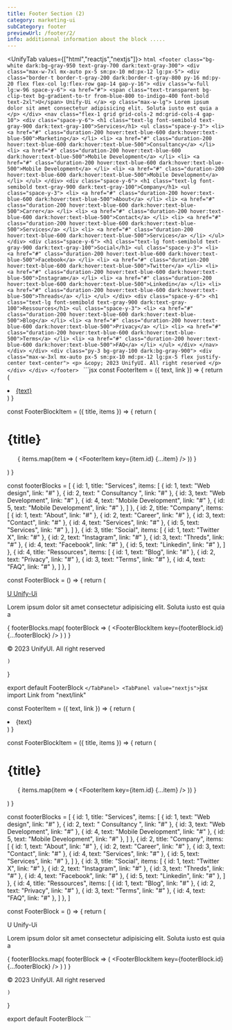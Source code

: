```yaml
---
title: Footer Section (2)
category: marketing-ui
subCategory: footer
previewUrl: /footer/2/
info: additionnal information about the block .....
---
```

<UnifyTab values={["html","reactjs","nextjs"]}>
    <TabPanel value="html">
    ```html
        <footer class="bg-white dark:bg-gray-950 text-gray-700 dark:text-gray-300">
        <div class="max-w-7xl mx-auto px-5 sm:px-10 md:px-12 lg:px-5">
            <div class="border-t border-t-gray-200 dark:border-t-gray-800 py-16 md:py-20 flex flex-col lg:flex-row gap-14 gap-y-16">
                <div class="w-full lg:w-96 space-y-6">
                    <a href="#">
                        <span class="text-transparent bg-clip-text bg-gradient-to-tr from-blue-800 to-indigo-400 font-bold text-2xl">U</span>
                        Unify-Ui
                    </a>
                    <p class="max-w-lg">
                        Lorem ipsum dolor sit amet consectetur adipisicing elit. Soluta iusto est quia a
                    </p>
                </div>
                <nav class="flex-1 grid grid-cols-2 md:grid-cols-4 gap-10">
                    <div class="space-y-6">
                        <h1 class="text-lg font-semibold text-gray-900 dark:text-gray-100">Services</h1>
                        <ul class="space-y-3">
                            <li>
                                <a href="#" class="duration-200 hover:text-blue-600 dark:hover:text-blue-500">Marketing</a>
                            </li>
                            <li>
                                <a href="#" class="duration-200 hover:text-blue-600 dark:hover:text-blue-500">Consultancy</a>
                            </li>
                            <li>
                                <a href="#" class="duration-200 hover:text-blue-600 dark:hover:text-blue-500">Mobile Development</a>
                            </li>
                            <li>
                                <a href="#" class="duration-200 hover:text-blue-600 dark:hover:text-blue-500">Mobile Development</a>
                            </li>
                            <li>
                                <a href="#" class="duration-200 hover:text-blue-600 dark:hover:text-blue-500">Mobile Development</a>
                            </li>
                        </ul>
                    </div>
                    <div class="space-y-6">
                        <h1 class="text-lg font-semibold text-gray-900 dark:text-gray-100">Company</h1>
                        <ul class="space-y-3">
                            <li>
                                <a href="#" class="duration-200 hover:text-blue-600 dark:hover:text-blue-500">About</a>
                            </li>
                            <li>
                                <a href="#" class="duration-200 hover:text-blue-600 dark:hover:text-blue-500">Carrer</a>
                            </li>
                            <li>
                                <a href="#" class="duration-200 hover:text-blue-600 dark:hover:text-blue-500">Contact</a>
                            </li>
                            <li>
                                <a href="#" class="duration-200 hover:text-blue-600 dark:hover:text-blue-500">Services</a>
                            </li>
                            <li>
                                <a href="#" class="duration-200 hover:text-blue-600 dark:hover:text-blue-500">Services</a>
                            </li>
                        </ul>
                    </div>
                    <div class="space-y-6">
                        <h1 class="text-lg font-semibold text-gray-900 dark:text-gray-100">Social</h1>
                        <ul class="space-y-3">
                            <li>
                                <a href="#" class="duration-200 hover:text-blue-600 dark:hover:text-blue-500">Facebook</a>
                            </li>
                            <li>
                                <a href="#" class="duration-200 hover:text-blue-600 dark:hover:text-blue-500">Twitter</a>
                            </li>
                            <li>
                                <a href="#" class="duration-200 hover:text-blue-600 dark:hover:text-blue-500">Instagram</a>
                            </li>
                            <li>
                                <a href="#" class="duration-200 hover:text-blue-600 dark:hover:text-blue-500">Linkedin</a>
                            </li>
                            <li>
                                <a href="#" class="duration-200 hover:text-blue-600 dark:hover:text-blue-500">Threads</a>
                            </li>
                        </ul>
                    </div>
                    <div class="space-y-6">
                        <h1 class="text-lg font-semibold text-gray-900 dark:text-gray-100">Ressources</h1>
                        <ul class="space-y-3">
                            <li>
                                <a href="#" class="duration-200 hover:text-blue-600 dark:hover:text-blue-500">Blog</a>
                            </li>
                            <li>
                                <a href="#" class="duration-200 hover:text-blue-600 dark:hover:text-blue-500">Privacy</a>
                            </li>
                            <li>
                                <a href="#" class="duration-200 hover:text-blue-600 dark:hover:text-blue-500">Terms</a>
                            </li>
                            <li>
                                <a href="#" class="duration-200 hover:text-blue-600 dark:hover:text-blue-500">FAQ</a>
                            </li>
                        </ul>
                    </div>
                </nav>
            </div>
        </div>
        <div class="py-3 bg-gray-100 dark:bg-gray-900">
            <div class="max-w-3xl mx-auto px-5 sm:px-10 md:px-12 lg:px-5 flex justify-center text-center">
                <p> &copy; 2023 UnifyUI. All right reserved </p>
            </div>
        </div>
    </footer>
    ```
    </TabPanel>
    <TabPanel value="reactjs">
    ```jsx
    const FooterItem = ({ text, link }) => {
    return (
        <li>
            <a href={link} className="duration-200 hover:text-blue-600 dark:hover:text-blue-500">
                {text}
            </a>
        </li>
    )
}

const FooterBlockItem = ({ title, items }) => {
    return (
        <div className="space-y-6">
            <h1 className="text-lg font-semibold text-gray-900 dark:text-gray-100">
                {title}
            </h1>
            <ul className="space-y-3">
                {
                    items.map(item => (
                        <FooterItem key={item.id} {...item} />
                    ))
                }
            </ul>
        </div>
    )
}

const footerBlocks = [
    {
        id: 1,
        title: "Services",
        items: [
            {
                id: 1,
                text: "Web design",
                link: "#"
            },
            {
                id: 2,
                text: " Consultancy ",
                link: "#"
            },
            {
                id: 3,
                text: "Web Development",
                link: "#"
            },
            {
                id: 4,
                text: "Mobile Development",
                link: "#"
            },
            {
                id: 5,
                text: "Mobile Development",
                link: "#"
            },
        ]
    },
    {
        id: 2,
        title: "Company",
        items: [
            {
                id: 1,
                text: "About",
                link: "#"
            },
            {
                id: 2,
                text: "Career",
                link: "#"
            },
            {
                id: 3,
                text: "Contact",
                link: "#"
            },
            {
                id: 4,
                text: "Services",
                link: "#"
            },
            {
                id: 5,
                text: "Services",
                link: "#"
            },
        ]
    },
    {
        id: 3,
        title: "Social",
        items: [
            {
                id: 1,
                text: "Twitter X",
                link: "#"
            },
            {
                id: 2,
                text: "Instagram",
                link: "#"
            },
            {
                id: 3,
                text: "Threds",
                link: "#"
            },
            {
                id: 4,
                text: "Facebook",
                link: "#"
            },
            {
                id: 5,
                text: "Linkedin",
                link: "#"
            },
        ]
    },
    {
        id: 4,
        title: "Ressources",
        items: [
            {
                id: 1,
                text: "Blog",
                link: "#"
            },
            {
                id: 2,
                text: "Privacy",
                link: "#"
            },
            {
                id: 3,
                text: "Terms",
                link: "#"
            },
            {
                id: 4,
                text: "FAQ",
                link: "#"
            },
        ]
    },
]


const FooterBlock = () => {
    return (
        <footer className="bg-white dark:bg-gray-950 text-gray-700 dark:text-gray-300">
            <div className="max-w-7xl mx-auto px-5 sm:px-10 md:px-12 lg:px-5">
                <div className="border-t border-t-gray-200 dark:border-t-gray-800 py-16 md:py-20 flex flex-col lg:flex-row gap-14 gap-y-16">
                    <div className="w-full lg:w-96 space-y-6">
                        <a href="#">
                            <span className="text-transparent bg-clip-text bg-gradient-to-tr from-blue-800 to-indigo-400 font-bold text-2xl">U</span>
                            Unify-Ui
                        </a>
                        <p className="max-w-lg">
                            Lorem ipsum dolor sit amet consectetur adipisicing elit. Soluta iusto est quia a
                        </p>
                    </div>
                    <nav className="flex-1 grid grid-cols-2 md:grid-cols-4 gap-10">
                        {
                            footerBlocks.map(
                                footerBlock => (
                                    <FooterBlockItem key={footerBlock.id} {...footerBlock} />
                                )
                            )
                        }
                    </nav>
                </div>
            </div>
            <div className="py-3 bg-gray-100 dark:bg-gray-900">
                <div className="max-w-3xl mx-auto px-5 sm:px-10 md:px-12 lg:px-5 flex justify-center text-center">
                    <p> © 2023 UnifyUI. All right reserved </p>
                </div>
            </div>
        </footer>

    )
}

export default FooterBlock
    ```
    </TabPanel>
    <TabPanel value="nextjs">
    ```jsx
    import Link from "next/link"

const FooterItem = ({ text, link }) => {
    return (
        <li>
            <Link href={link} className="duration-200 hover:text-blue-600 dark:hover:text-blue-500">
                {text}
            </Link>
        </li>
    )
}

const FooterBlockItem = ({ title, items }) => {
    return (
        <div className="space-y-6">
            <h1 className="text-lg font-semibold text-gray-900 dark:text-gray-100">
                {title}
            </h1>
            <ul className="space-y-3">
                {
                    items.map(item => (
                        <FooterItem key={item.id} {...item} />
                    ))
                }
            </ul>
        </div>
    )
}

const footerBlocks = [
    {
        id: 1,
        title: "Services",
        items: [
            {
                id: 1,
                text: "Web design",
                link: "#"
            },
            {
                id: 2,
                text: " Consultancy ",
                link: "#"
            },
            {
                id: 3,
                text: "Web Development",
                link: "#"
            },
            {
                id: 4,
                text: "Mobile Development",
                link: "#"
            },
            {
                id: 5,
                text: "Mobile Development",
                link: "#"
            },
        ]
    },
    {
        id: 2,
        title: "Company",
        items: [
            {
                id: 1,
                text: "About",
                link: "#"
            },
            {
                id: 2,
                text: "Career",
                link: "#"
            },
            {
                id: 3,
                text: "Contact",
                link: "#"
            },
            {
                id: 4,
                text: "Services",
                link: "#"
            },
            {
                id: 5,
                text: "Services",
                link: "#"
            },
        ]
    },
    {
        id: 3,
        title: "Social",
        items: [
            {
                id: 1,
                text: "Twitter X",
                link: "#"
            },
            {
                id: 2,
                text: "Instagram",
                link: "#"
            },
            {
                id: 3,
                text: "Threds",
                link: "#"
            },
            {
                id: 4,
                text: "Facebook",
                link: "#"
            },
            {
                id: 5,
                text: "Linkedin",
                link: "#"
            },
        ]
    },
    {
        id: 4,
        title: "Ressources",
        items: [
            {
                id: 1,
                text: "Blog",
                link: "#"
            },
            {
                id: 2,
                text: "Privacy",
                link: "#"
            },
            {
                id: 3,
                text: "Terms",
                link: "#"
            },
            {
                id: 4,
                text: "FAQ",
                link: "#"
            },
        ]
    },
]


const FooterBlock = () => {
    return (
        <footer className="bg-white dark:bg-gray-950 text-gray-700 dark:text-gray-300">
            <div className="max-w-7xl mx-auto px-5 sm:px-10 md:px-12 lg:px-5">
                <div className="border-t border-t-gray-200 dark:border-t-gray-800 py-16 md:py-20 flex flex-col lg:flex-row gap-14 gap-y-16">
                    <div className="w-full lg:w-96 space-y-6">
                        <Link href="#">
                            <span className="text-transparent bg-clip-text bg-gradient-to-tr from-blue-800 to-indigo-400 font-bold text-2xl">U</span>
                            Unify-Ui
                        </Link>
                        <p className="max-w-lg">
                            Lorem ipsum dolor sit amet consectetur adipisicing elit. Soluta iusto est quia a
                        </p>
                    </div>
                    <nav className="flex-1 grid grid-cols-2 md:grid-cols-4 gap-10">
                        {
                            footerBlocks.map(
                                footerBlock => (
                                    <FooterBlockItem key={footerBlock.id} {...footerBlock} />
                                )
                            )
                        }
                    </nav>
                </div>
            </div>
            <div className="py-3 bg-gray-100 dark:bg-gray-900">
                <div className="max-w-3xl mx-auto px-5 sm:px-10 md:px-12 lg:px-5 flex justify-center text-center">
                    <p> © 2023 UnifyUI. All right reserved </p>
                </div>
            </div>
        </footer>

    )
}

export default FooterBlock
    ```
    </TabPanel>
</UnifyTab>

